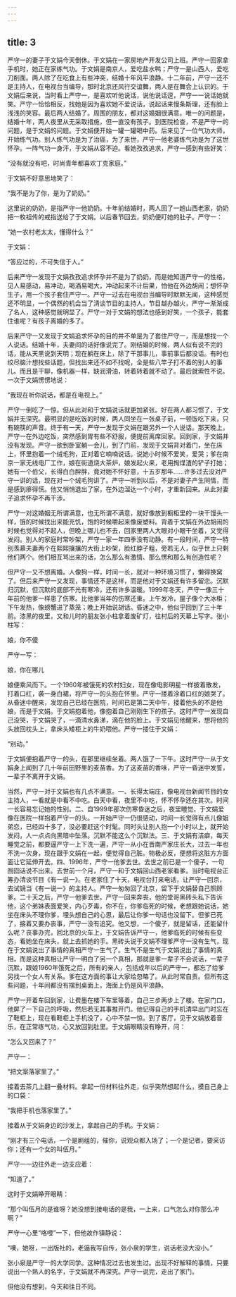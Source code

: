 ```yaml
---
---
---
```

title: 3
---




严守一的妻子于文娟今天倒休。于文娟在一家房地产开发公司上班。严守一回家拿手机时，她正在家练气功。于文娟是南京人，爱吃盐水鸭；严守一是山西人，爱吃刀削面。两人除了在吃食上有些冲突，结婚十年风平浪静。十二年前，严守一还不是主持人，在电视台当编导，那时北京还风行交谊舞，两人是在舞会上认识的。于文娟后来说，当时看上严守一，是喜欢听他说话，说他说话逗，严守一一说话她就笑。严守一恰恰相反，找她是因为喜欢她不爱说话，说起话来慢条斯理，还有脸上浅浅的笑容。最后两人结婚了。周围的朋友，都对这婚姻很满意。唯一的问题是，结婚十年，两人夜里从无采取措施，但一直没有孩子。到医院检查，不是严守一的问题，是于文娟的问题。于文娟便开始一罐一罐喝中药。后来见了一位气功大师，开始练气功。别人练气功是为了治癌，为了来世，严守一他老婆练气功是为了这世怀孕。一阵气功一身汗，于文娟从容不迫。看她孜孜追求，严守一感到有些好笑：

“没有就没有吧，时尚青年都喜欢丁克家庭。”

于文娟不好意思地笑了：

“我不是为了你，是为了奶奶。”

这里说的奶奶，是指严守一他奶奶。十年前结婚时，两人回了一趟山西老家，奶奶把一枚祖传的戒指送给了于文娟。以后春节回去，奶奶便盯她的肚子。严守一：

“她一农村老太太，懂得什么？”

于文娟：

“答应过的，不可失信于人。”

后来严守一发现于文娟孜孜追求怀孕并不是为了奶奶，而是她知道严守一的性格，见人易感动，易冲动，喝酒易喝大，冲动起来不计后果，怕他在外边胡闹；想怀孕生子，用一个孩子套住严守一。严守一过去在电视台当编导时默默无闻，这种感觉还不明显，一个偶然的机会当了清谈节目的主持人，节目越办越火，严守一渐渐成了名人，这种感觉就明显了。严守一对于文娟的想法也感到好笑，一个孩子，能套住谁呢？有孩子离婚的多了。

后来严守一又发现于文娟追求怀孕的目的并不单是为了套住严守一，而是想找一个人说话。结婚十年，夫妻间的话好像说完了。刚结婚的时候，两人似有说不完的话，能从天黑说到天明；现在躺在床上，除了干那事儿，事前事后都没话。有时也绞尽脑汁想找些话题，但找出来还不如不找呢，全是些八竿子打不着的别人的事儿。而且是干聊，像机器一样，缺润滑油，转着转着就不动了。最后就索性不说。一次于文娟愣愣地说：

“我现在听你说话，都是在电视上。”

严守一倒吃了一惊。但从此对和于文娟说话就更加紧张。好在两人都习惯了，于文娟并无深究。最明显的是吃饭的时候，两人同坐在一张桌子前，一顿饭吃下来，只有碗筷的声音。终于有一天，严守一发现于文娟在跟另外一个人说话。那天晚上，严守一在外边吃饭，突然感到胃有些不舒服，便提前离席回家。回到家，于文娟并没有发现。严守一欲到卧室躺一会儿，到了门前，发现于文娟背对着门，坐在床上，怀里抱着一个绒毛狗，正对着它喃喃说话。说她小时候不爱笑，爱哭；爹在南京一家无线电厂工作，娘在街道烧大茶炉，娘发起火来，老用掏煤渣的铲子打她；她有一个伯父，长得白白胖胖，竟对她不怀好意，十五岁那年……许多过去没对严守一讲的话，现在对一个绒毛狗讲了。严守一听到以后，不是对妻子产生同情，而是感到瘆得慌。他又悄悄退出了家，在外边溜达一个小时，才重新回来。从此对妻子追求怀孕不再干涉。

严守一对这婚姻无所谓满意，也无所谓不满意，就好像放到橱柜里的一块干馒头一样，饿的时候找出来能充饥，饱的时候嚼起来像废塑料。背着于文娟在外边胡闹的时候也觉得对不起人，但晚上哪儿也不去，回家里两人大眼对小眼干坐着，又觉得发闷。别人的家庭时常吵架，严守一家一年四季没有动静。有一段时间，严守一特别羡慕夫妻两个在熙熙攘攘的大街上吵架，脸红脖子粗，旁若无人，似乎世上只剩他们两个。他们相互骂出来的话，怎么那么有激情、那么愣和那么有创造性呢？

但严守一又不想离婚。人像狗一样，时间一长，就对一种环境习惯了，懒得换窝了。但后来严守一又发现，事情还不是这样，而是他对于文娟还有许多留恋。沉默归沉默，但沉默的底部不光有寒冷，还有许多温暖。1999年冬天，严守一像三十年前的他爹一样患了伤寒。比他爹当年的伤寒还重。上午发冷，屋子像个大冰柜；下午发热，像螃蟹进了蒸笼；晚上开始说胡话。昏迷之中，他似乎回到了三十年前。漆黑的夜里，又和儿时的朋友张小柱拿着废矿灯，往村后的天幕上写字。张小柱写：

娘，你不傻

严守一写：

娘，你在哪儿

娘便乘风而下。一个1960年被饿死的农村妇女，现在像电影明星一样披着散发，打着口红，袭一身白裙，将严守一的头抱在怀里。严守一搂着涂着口红的娘哭了。从昏迷中醒来，发现自己已经在医院，时间已是第二天中午，搂着他头的不是他娘，而是于文娟。于文娟抱着他，像抱着自己刚刚生下的孩子。这时严守一发现自己没哭，于文娟哭了，一滴清水鼻涕，滴在他的脸上。于文娟见他醒来，想将他的头放回枕头上，拿床头矮柜上的牛奶喂他。严守一搂住于文娟：

“别动。”

于文娟便抱着严守一的头，在那里继续坐着。两人饿了一下午。这时严守一从于文娟身上闻到了几十年前田野里的麦苗香。为了这麦苗的香味，严守一昏迷中发誓，一辈子不离开于文娟。

当然，严守一对于文娟也有几点不满意。一、长得太端庄，像电视台新闻节目的女主持人，一看就是中看不中吃。白天中看，夜里不中吃，怀不怀孕还在其次。时间一长容易忘记她的性别。二、自1999年那次伤寒昏迷之后，夜里睡觉，于文娟爱像在医院一样抱着严守一的头。一开始严守一仍很感动，时间一长觉得有点儿像姐弟恋，已经四十多了，没必要赶这个时髦。同时头让别人抱一个小时以上，就开始发闷，人一点点向黑暗中坠落。沉默不能这么个沉默法。三、于文娟有洁癖，每天睡觉之前，都要逼严守一上下洗一遍，严守一从小在晋南严家庄长大，过去一年也不洗一次身，现在跟于文娟在一起，便觉得自己脏。物极必反，便想将这脏方方面面让它延伸开去。四、1996年，严守一他爹去世。去世之前已是一个傻子，一句囫囵话说不出来。去世前一个月，严守一和于文娟回山西老家看爹。当时电视台正筹办清谈节目《有一说一》。在老家住了十天，电视台打来电话，让严守一回京，去试镜当《有一说一》的主持人。严守一匆匆回了北京，留下于文娟替自己照顾爹。二十天之后，严守一他爹去世。严守一回来奔丧，他的堂哥黑砖头私下告诉他，这个弟妹表面爱笑，内心歹毒，你不在，你爹临死的时候，老想跟她说话，她坐在床头不理你爹，埋头想自己的心思，最后让你爹一句话也没留下。但爹已死了，接着又要办丧事，严守一没有追究。他又想，一个傻子，就是留话，还能留什么呢？丧事办完，回北京的火车上，于文娟告诉严守一，他爹临死的时候有些变态，看她坐在床头，就上去抓她的手。黑砖头说于文娟不理爹严守一没有生气，现在于文娟说出了事情的真相严守一生气了。生气不是生气于文娟说出了事情的真相，而是这种真相让严守一明白了另一个真相，那就是爹一辈子不会说话，一辈子沉默，跟娘1960年饿死之后，所有的亲人，包括成年以后的严守一，都忘了给爹另找一个女人有关系。爹在这方面的事让大家给忽略了。从此时常自责。但所有这些问题，十年间都没有摆到桌面上，海面上仍是风平浪静。

严守一开着车回到家，让费墨在楼下车里等着，自己三步两步上了楼。在家门口，他屏了一下自己的呼吸，然后若无其事推开门。他记得自己的手机清早出门时忘在了鞋柜上，现在看鞋柜上手机没了，心中不禁一惊。到了客厅，见于文娟放着音乐，在正常练气功，心又放回到肚里。于文娟眼睛没有睁开，问：

“怎么又回来了？”

严守一：

“把文案落家里了。”

接着去茶几上翻一叠材料。拿起一份材料往外走，似乎突然想起什么，摸自己身上的口袋：

“我把手机也落家里了。”

接着从于文娟身边的沙发上，拿起自己的手机。于文娟：

“刚才有三个电话，一个是剧组的，催你，说观众都入场了；一个是记者，要采访你；还有一个女的叫伍月。”

严守一一边往外走一边支应着：

“知道了。”

这时于文娟睁开眼睛：

“那个叫伍月的是谁呀？她没想到接电话的是我，一上来，口气怎么对你那么冲啊？”

严守一心里“咯噔”一下，但他故作镇静说：

“噢，她呀，一出版社的，老逼我写自传，张小泉的学生，说话老没大没小。”

张小泉是严守一的大学同学。这种情况过去也发生过。出现不好解释的事情，只要说出一个熟人的名字，于文娟就不再深究。严守一说完，走出了家门。

但他没有想到，今天和往日不同。